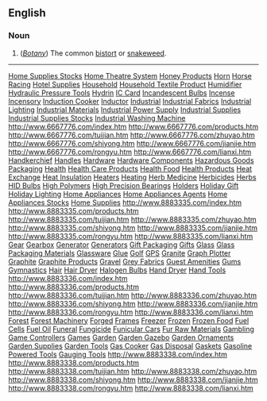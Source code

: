 ==English==

===Noun===
#(''[[Botany]]'') The common [[bistort]] or [[snakeweed]].


----
{{webster}}
[http://www.6667776.com/01index.htm Home Supplies Stocks]
[http://www.6667776.com/02index.htm Home Theatre System]
[http://www.6667776.com/03index.htm Honey Products]
[http://www.6667776.com/04index.htm Horn]
[http://www.6667776.com/05index.htm Horse Racing]
[http://www.6667776.com/06index.htm Hotel Supplies]
[http://www.6667776.com/07index.htm Household]
[http://www.6667776.com/08index.htm Household Textile Product]
[http://www.6667776.com/09index.htm Humidifier]
[http://www.6667776.com/10index.htm Hydraulic Pressure Tools]
[http://www.6667776.com/11index.htm Hydrin]
[http://www.6667776.com/12index.htm IC Card]
[http://www.6667776.com/13index.htm Incandescent Bulbs]
[http://www.6667776.com/14index.htm Incense]
[http://www.6667776.com/15index.htm Incensory]
[http://www.6667776.com/16index.htm Induction Cooker]
[http://www.6667776.com/17index.htm Inductor]
[http://www.6667776.com/18index.htm Industrial]
[http://www.6667776.com/19index.htm Industrial Fabrics]
[http://www.6667776.com/20index.htm Industrial Lighting]
[http://www.6667776.com/21index.htm Industrial Materials]
[http://www.6667776.com/22index.htm Industrial Power Supply]
[http://www.6667776.com/23index.htm Industrial Supplies]
[http://www.6667776.com/24index.htm Industrial Supplies Stocks]
[http://www.6667776.com/25index.htm Industrial Washing Machine] 
http://www.6667776.com/index.htm
http://www.6667776.com/products.htm
http://www.6667776.com/tuijian.htm
http://www.6667776.com/zhuyao.htm
http://www.6667776.com/shiyong.htm
http://www.6667776.com/jianjie.htm
http://www.6667776.com/rongyu.htm
http://www.6667776.com/lianxi.htm 
[http://www.8883335.com/01index.htm Handkerchief]
[http://www.8883335.com/02index.htm Handles]
[http://www.8883335.com/03index.htm Hardware]
[http://www.8883335.com/04index.htm Hardware Components]
[http://www.8883335.com/05index.htm Hazardous Goods Packaging]
[http://www.8883335.com/06index.htm Health]
[http://www.8883335.com/07index.htm Health Care Products]
[http://www.8883335.com/08index.htm Health Food]
[http://www.8883335.com/09index.htm Health Products]
[http://www.8883335.com/10index.htm Heat Exchange]
[http://www.8883335.com/11index.htm Heat Insulation]
[http://www.8883335.com/12index.htm Heaters]
[http://www.8883335.com/13index.htm Heating]
[http://www.8883335.com/14index.htm Herb Medicine]
[http://www.8883335.com/15index.htm Herbicides]
[http://www.8883335.com/16index.htm Herbs]
[http://www.8883335.com/17index.htm HID Bulbs]
[http://www.8883335.com/18index.htm High Polymers]
[http://www.8883335.com/19index.htm High Precision Bearings]
[http://www.8883335.com/20index.htm Holders]
[http://www.8883335.com/21index.htm Holiday Gift]
[http://www.8883335.com/22index.htm Holiday Lighting]
[http://www.8883335.com/23index.htm Home Appliances]
[http://www.8883335.com/24index.htm Home Appliances Agents]
[http://www.8883335.com/25index.htm Home Appliances Stocks]
[http://www.8883335.com/26index.htm Home Supplies] 
http://www.8883335.com/index.htm
http://www.8883335.com/products.htm
http://www.8883335.com/tuijian.htm
http://www.8883335.com/zhuyao.htm
http://www.8883335.com/shiyong.htm
http://www.8883335.com/jianjie.htm
http://www.8883335.com/rongyu.htm
http://www.8883335.com/lianxi.htm 
[http://www.8883336.com/01index.htm Gear]
[http://www.8883336.com/02index.htm Gearbox]
[http://www.8883336.com/03index.htm Generator]
[http://www.8883336.com/04index.htm Generators]
[http://www.8883336.com/05index.htm Gift Packaging]
[http://www.8883336.com/06index.htm Gifts]
[http://www.8883336.com/07index.htm Glass]
[http://www.8883336.com/08index.htm Glass Packaging Materials]
[http://www.8883336.com/09index.htm Glassware]
[http://www.8883336.com/10index.htm Glue]
[http://www.8883336.com/11index.htm Golf]
[http://www.8883336.com/12index.htm GPS]
[http://www.8883336.com/13index.htm Granite]
[http://www.8883336.com/14index.htm Graph Plotter]
[http://www.8883336.com/15index.htm Graphite]
[http://www.8883336.com/16index.htm Graphite Products]
[http://www.8883336.com/17index.htm Gravel]
[http://www.8883336.com/18index.htm Grey Fabrics]
[http://www.8883336.com/19index.htm Guest Amenities]
[http://www.8883336.com/20index.htm Gums]
[http://www.8883336.com/21index.htm Gymnastics]
[http://www.8883336.com/22index.htm Hair]
[http://www.8883336.com/23index.htm Hair Dryer]
[http://www.8883336.com/24index.htm Halogen Bulbs]
[http://www.8883336.com/25index.htm Hand Dryer]
[http://www.8883336.com/26index.htm Hand Tools] 
http://www.8883336.com/index.htm
http://www.8883336.com/products.htm
http://www.8883336.com/tuijian.htm
http://www.8883336.com/zhuyao.htm
http://www.8883336.com/shiyong.htm
http://www.8883336.com/jianjie.htm
http://www.8883336.com/rongyu.htm
http://www.8883336.com/lianxi.htm 
[http://www.8883338.com/01index.htm Forest] 
[http://www.8883338.com/02index.htm Forest Machinery]
[http://www.8883338.com/03index.htm Forged]
[http://www.8883338.com/04index.htm Frames]
[http://www.8883338.com/05index.htm Freezer]
[http://www.8883338.com/06index.htm Frozen]
[http://www.8883338.com/07index.htm Frozen Food]
[http://www.8883338.com/08index.htm Fuel Cells]
[http://www.8883338.com/09index.htm Fuel Oil]
[http://www.8883338.com/10index.htm Funeral]
[http://www.8883338.com/11index.htm Fungicide]
[http://www.8883338.com/12index.htm Funicular Cars]
[http://www.8883338.com/13index.htm Fur Raw Materials]
[http://www.8883338.com/14index.htm Gambling]
[http://www.8883338.com/15index.htm Game Controllers]
[http://www.8883338.com/16index.htm Games]
[http://www.8883338.com/17index.htm Garden]
[http://www.8883338.com/18index.htm Garden Gazebo]
[http://www.8883338.com/19index.htm Garden Ornaments]
[http://www.8883338.com/20index.htm Garden Supplies]
[http://www.8883338.com/21index.htm Garden Tools]
[http://www.8883338.com/22index.htm Gas Cooker]
[http://www.8883338.com/23index.htm Gas Disposal]
[http://www.8883338.com/24index.htm Gaskets]
[http://www.8883338.com/25index.htm Gasoline Powered Tools]
[http://www.8883338.com/26index.htm Gauging Tools] 
http://www.8883338.com/index.htm
http://www.8883338.com/products.htm
http://www.8883338.com/tuijian.htm
http://www.8883338.com/zhuyao.htm
http://www.8883338.com/shiyong.htm
http://www.8883338.com/jianjie.htm
http://www.8883338.com/rongyu.htm
http://www.8883338.com/lianxi.htm